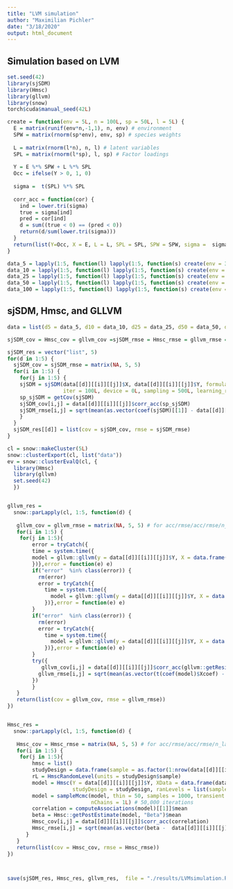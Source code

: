 ```yaml
---
title: "LVM simulation"
author: "Maximilian Pichler"
date: "3/18/2020"
output: html_document
---
```


## Simulation based on LVM
```r
set.seed(42)
library(sjSDM)
library(Hmsc)
library(gllvm)
library(snow)
torch$cuda$manual_seed(42L)

create = function(env = 5L, n = 100L, sp = 50L, l = 5L) {
  E = matrix(runif(env*n,-1,1), n, env) # environment
  SPW = matrix(rnorm(sp*env), env, sp) # species weights
  
  L = matrix(rnorm(l*n), n, l) # latent variables
  SPL = matrix(rnorm(l*sp), l, sp) # Factor loadings
  
  Y = E %*% SPW + L %*% SPL
  Occ = ifelse(Y > 0, 1, 0)
  
  sigma =  t(SPL) %*% SPL
  
  corr_acc = function(cor) {
    ind = lower.tri(sigma)
    true = sigma[ind]
    pred = cor[ind]
    d = sum((true < 0) == (pred < 0))
    return(d/sum(lower.tri(sigma)))
  }
  return(list(Y=Occ, X = E, L = L, SPL = SPL, SPW = SPW, sigma =  sigma, corr_acc = corr_acc))
}
```


```r
data_5 = lapply(1:5, function(l) lapply(1:5, function(s) create(env = 3L, n = 500L, sp = 5L, l = l)))
data_10 = lapply(1:5, function(l) lapply(1:5, function(s) create(env = 3L, n = 500L, sp = 10L, l = l)))
data_25 = lapply(1:5, function(l) lapply(1:5, function(s) create(env = 3L, n = 500L, sp = 25L, l = l)))
data_50 = lapply(1:5, function(l) lapply(1:5, function(s) create(env = 3L, n = 500L, sp = 50L, l = l)))
data_100 = lapply(1:5, function(l) lapply(1:5, function(s) create(env = 3L, n = 500L, sp = 100L, l = l)))
```

## sjSDM, Hmsc, and GLLVM
```r
data = list(d5 = data_5, d10 = data_10, d25 = data_25, d50 = data_50, d100 = data_100)

sjSDM_cov = Hmsc_cov = gllvm_cov =sjSDM_rmse = Hmsc_rmse = gllvm_rmse = matrix(NA, 5, 5)

sjSDM_res = vector("list", 5)
for(d in 1:5) {
  sjSDM_cov = sjSDM_rmse = matrix(NA, 5, 5)
  for(i in 1:5) {
    for(j in 1:5) {
    sjSDM = sjSDM(data[[d]][[i]][[j]]$X, data[[d]][[i]][[j]]$Y, formula = ~0+., step_size = 20L, 
                  iter = 100L, device = 0L, sampling = 500L, learning_rate = 0.005)
    sp_sjSDM = getCov(sjSDM)
    sjSDM_cov[i,j] = data[[d]][[i]][[j]]$corr_acc(sp_sjSDM)
    sjSDM_rmse[i,j] = sqrt(mean(as.vector(coef(sjSDM)[[1]] - data[[d]][[i]][[j]]$SPW)^2))
    }
  }
  sjSDM_res[[d]] = list(cov = sjSDM_cov, rmse = sjSDM_rmse)
}

cl = snow::makeCluster(5L)
snow::clusterExport(cl, list("data"))
ev = snow::clusterEvalQ(cl, {
  library(Hmsc)
  library(gllvm)
  set.seed(42)
  })


gllvm_res = 
  snow::parLapply(cl, 1:5, function(d) {
    
   gllvm_cov = gllvm_rmse = matrix(NA, 5, 5) # for acc/rmse/acc/rmse/n_latent
   for(i in 1:5) {
    for(j in 1:5){
        error = tryCatch({
        time = system.time({
        model = gllvm::gllvm(y = data[[d]][[i]][[j]]$Y, X = data.frame(data[[d]][[i]][[j]]$X), family = binomial("probit"), num.lv = i, seed = 42)
        })},error = function(e) e)
        if("error"  %in% class(error)) {
          rm(error)
          error = tryCatch({
            time = system.time({
              model = gllvm::gllvm(y = data[[d]][[i]][[j]]$Y, X = data.frame(data[[d]][[i]][[j]]$X),  family = binomial("probit"), num.lv = i, starting.val = "zero", seed = 42)
            })},error = function(e) e)
        }
        if("error"  %in% class(error)) {
          rm(error)
          error = tryCatch({
            time = system.time({
              model = gllvm::gllvm(y = data[[d]][[i]][[j]]$Y, X = data.frame(data[[d]][[i]][[j]]$X),  family = binomial("probit"), num.lv = i, starting.val = "random", seed = 42)
            })},error = function(e) e)
        }
        try({
           gllvm_cov[i,j] = data[[d]][[i]][[j]]$corr_acc(gllvm::getResidualCov(model)$cov)
          gllvm_rmse[i,j] = sqrt(mean(as.vector(t(coef(model)$Xcoef) -  data[[d]][[i]][[j]]$SPW)^2))
        })
        }
   }
   return(list(cov = gllvm_cov, rmse = gllvm_rmse))
})


Hmsc_res = 
  snow::parLapply(cl, 1:5, function(d) {
    
   Hmsc_cov = Hmsc_rmse = matrix(NA, 5, 5) # for acc/rmse/acc/rmse/n_latent
   for(i in 1:5) {
    for(j in 1:5){
        hmsc = list()
        studyDesign = data.frame(sample = as.factor(1:nrow(data[[d]][[i]][[j]]$Y)))
        rL = HmscRandomLevel(units = studyDesign$sample)
        model = Hmsc(Y = data[[d]][[i]][[j]]$Y, XData = data.frame(data[[d]][[i]][[j]]$X), XFormula = ~0 + .,
                     studyDesign = studyDesign, ranLevels = list(sample = rL), distr = "probit")
        model = sampleMcmc(model, thin = 50, samples = 1000, transient = 5000,verbose = 5000,
                           nChains = 1L) # 50,000 iterations
        correlation = computeAssociations(model)[[1]]$mean
        beta = Hmsc::getPostEstimate(model, "Beta")$mean
        Hmsc_cov[i,j] = data[[d]][[i]][[j]]$corr_acc(correlation)
        Hmsc_rmse[i,j] = sqrt(mean(as.vector(beta -  data[[d]][[i]][[j]]$SPW)^2))
      }
   }
   return(list(cov = Hmsc_cov, rmse = Hmsc_rmse))
})



save(sjSDM_res, Hmsc_res, gllvm_res,  file = "./results/LVMsimulation.RData")
```


